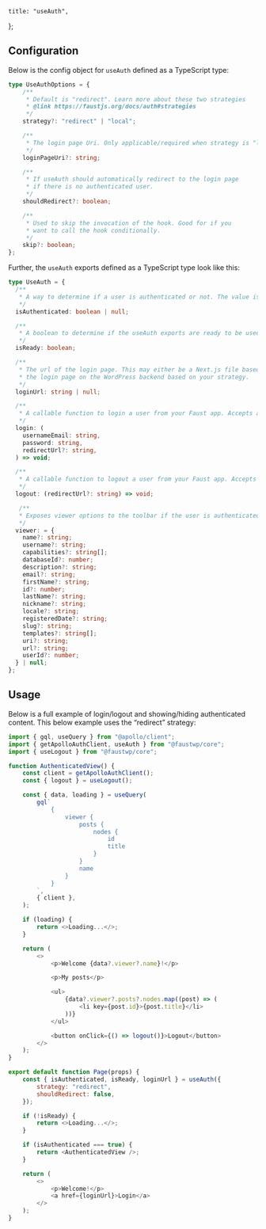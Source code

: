 	title: "useAuth",
};

## Configuration

Below is the config object for `useAuth` defined as a TypeScript type:

```ts
type UseAuthOptions = {
	/**
	 * Default is "redirect". Learn more about these two strategies
	 * @link https://faustjs.org/docs/auth#strategies
	 */
	strategy?: "redirect" | "local";

	/**
	 * The login page Uri. Only applicable/required when strategy is "local".
	 */
	loginPageUri?: string;

	/**
	 * If useAuth should automatically redirect to the login page
	 * if there is no authenticated user.
	 */
	shouldRedirect?: boolean;

	/**
	 * Used to skip the invocation of the hook. Good for if you
	 * want to call the hook conditionally.
	 */
	skip?: boolean;
};
```

Further, the `useAuth` exports defined as a TypeScript type look like this:

```ts
type UseAuth = {
  /**
   * A way to determine if a user is authenticated or not. The value is `null` by default, and then changes to a boolean once the state is determined.
   */
  isAuthenticated: boolean | null;

  /**
   * A boolean to determine if the useAuth exports are ready to be used.
   */
  isReady: boolean;

  /**
   * The url of the login page. This may either be a Next.js file based page or
   * the login page on the WordPress backend based on your strategy.
   */
  loginUrl: string | null;

  /**
   * A callable function to login a user from your Faust app. Accepts a parameter of either username/email, password, and an optional url to redirect the user to after a successful login.
   */
  login: (
    usernameEmail: string,
    password: string,
    redirectUrl?: string,
  ) => void;

  /**
   * A callable function to logout a user from your Faust app. Accepts an optional uri parameter to redirect after logout.
   */
  logout: (redirectUrl?: string) => void;

   /**
   * Exposes viewer options to the toolbar if the user is authenticated.
   */
  viewer: = {
    name?: string;
    username?: string;
    capabilities?: string[];
    databaseId?: number;
    description?: string;
    email?: string;
    firstName?: string;
    id?: number;
    lastName?: string;
    nickname?: string;
    locale?: string;
    registeredDate?: string;
    slug?: string;
    templates?: string[];
    uri?: string;
    url?: string;
    userId?: number;
  } | null;
};
```

## Usage

Below is a full example of login/logout and showing/hiding authenticated content. This below example uses the “redirect” strategy:

```js
import { gql, useQuery } from "@apollo/client";
import { getApolloAuthClient, useAuth } from "@faustwp/core";
import { useLogout } from "@faustwp/core";

function AuthenticatedView() {
	const client = getApolloAuthClient();
	const { logout } = useLogout();

	const { data, loading } = useQuery(
		gql`
			{
				viewer {
					posts {
						nodes {
							id
							title
						}
					}
					name
				}
			}
		`,
		{ client },
	);

	if (loading) {
		return <>Loading...</>;
	}

	return (
		<>
			<p>Welcome {data?.viewer?.name}!</p>

			<p>My posts</p>

			<ul>
				{data?.viewer?.posts?.nodes.map((post) => (
					<li key={post.id}>{post.title}</li>
				))}
			</ul>

			<button onClick={() => logout()}>Logout</button>
		</>
	);
}

export default function Page(props) {
	const { isAuthenticated, isReady, loginUrl } = useAuth({
		strategy: "redirect",
		shouldRedirect: false,
	});

	if (!isReady) {
		return <>Loading...</>;
	}

	if (isAuthenticated === true) {
		return <AuthenticatedView />;
	}

	return (
		<>
			<p>Welcome!</p>
			<a href={loginUrl}>Login</a>
		</>
	);
}
```
